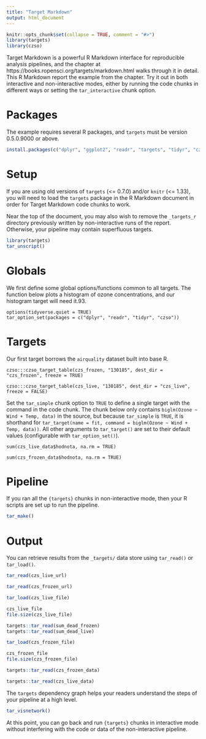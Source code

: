 ```yaml
---
title: "Target Markdown"
output: html_document
---
```


```r
knitr::opts_chunk$set(collapse = TRUE, comment = "#>")
library(targets)
library(czso)
```

Target Markdown is a powerful R Markdown interface for reproducible analysis pipelines, and the chapter at https://books.ropensci.org/targets/markdown.html walks through it in detail. This R Markdown report the example from the chapter. Try it out in both interactive and non-interactive modes, either by running the code chunks in different ways or setting the `tar_interactive` chunk option.

# Packages

The example requires several R packages, and `targets` must be version 0.5.0.9000 or above. 

```r
install.packages(c("dplyr", "ggplot2", "readr", "targets", "tidyr", "czso"))
```

# Setup

If you are using old versions of `targets` (<= 0.7.0) and/or `knitr` (<= 1.33), you will need to load the `targets` package in the R Markdown document in order for Target Markdown code chunks to work.

Near the top of the document, you may also wish to remove the `_targets_r` directory previously written by non-interactive runs of the report. Otherwise, your pipeline may contain superfluous targets.

```r
library(targets)
tar_unscript()
```

# Globals

We first define some global options/functions common to all targets. The function below plots a histogram of ozone concentrations, and our histogram target will need it.93.

```targets
options(tidyverse.quiet = TRUE)
tar_option_set(packages = c("dplyr", "readr", "tidyr", "czso"))
```

# Targets

Our first target borrows the `airquality` dataset built into base R.

```targets
czso:::czso_target_table(czs_frozen, "130185", dest_dir = "czs_frozen", freeze = TRUE)
```


```targets
czso:::czso_target_table(czs_live, "130185", dest_dir = "czs_live", freeze = FALSE)
```

Set the `tar_simple` chunk option to `TRUE` to define a single target with the command in the code chunk. The chunk below only contains `biglm(Ozone ~ Wind + Temp, data)` in the source, but because `tar_simple` is `TRUE`, it is shorthand for `tar_target(name = fit, command = biglm(Ozone ~ Wind + Temp, data))`. All other arguments to `tar_target()` are set to their default values (configurable with `tar_option_set()`).

```targets
sum(czs_live_data$hodnota, na.rm = TRUE)
```

```targets
sum(czs_frozen_data$hodnota, na.rm = TRUE)
```


# Pipeline

If you ran all the `{targets}` chunks in non-interactive mode, then your R scripts are set up to run the pipeline.

```r
tar_make()
```

# Output

You can retrieve results from the `_targets/` data store using `tar_read()` or `tar_load()`.

```r
tar_read(czs_live_url)
```


```r
tar_read(czs_frozen_url)
```

```r
tar_load(czs_live_file)

czs_live_file
file.size(czs_live_file)
```

```r
targets::tar_read(sum_dead_frozen)
targets::tar_read(sum_dead_live)
```


```r
tar_load(czs_frozen_file)

czs_frozen_file
file.size(czs_frozen_file)
```

```r
targets::tar_read(czs_frozen_data)
```

```r
targets::tar_read(czs_live_data)
```


The `targets` dependency graph helps your readers understand the steps of your pipeline at a high level.

```r
tar_visnetwork()
```

At this point, you can go back and run `{targets}` chunks in interactive mode without interfering with the code or data of the non-interactive pipeline.
